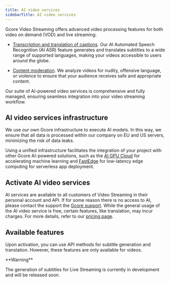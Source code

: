 ---
title: AI video services
sidebarTitle: AI video services
---

Gcore Video Streaming offers advanced video processing features for both video on demand (VOD) and live streaming: 

  * [Transcription and translation of captions](/streaming-platform/video-hosting/ai-for-video/generate-ai-subtitles-and-add-them-to-video). Our AI Automated Speech Recognition (AI ASR) feature generates and translates subtitles to a wide range of supported languages, making your videos accessible to users around the globe. 

  * [Content moderation](/streaming-platform/ai-video-service/content-moderation). We analyze videos for nudity, offensive language, or violence to ensure that your audience receives safe and appropriate content.




Our suite of AI-powered video services is comprehensive and fully managed, ensuring seamless integration into your video streaming workflow. 

## AI video services infrastructure

We use our own Gcore infrastructure to execute AI models. In this way, we ensure that all data is processed within our company on EU and US servers, minimizing the risk of data leaks. 

Using a unified infrastructure facilitates the integration of your project with other Gcore AI-powered solutions, such as the [AI GPU Cloud](https://gcore.com/cloud/ai-gpu) for accelerating machine learning and [FastEdge](https://gcore.com/fastedge) for low-latency edge computing for serverless app deployment.

## Activate AI video services

AI services are available to all customers of Video Streaming in their personal account and API. If for some reason there is no access to AI, please contact the support the [Gcore support](mailto:support@gcore.com). While the general usage of the AI video service is free, certain features, like translation, may incur charges. For more details, refer to our [pricing page](https://gcore.com/pricing/streaming-platform). 

## Available features

Upon activation, you can use API methods for subtitle generation and translation. However, these features are only available for videos. 

<Warning>
**Warning**

The generation of subtitles for Live Streaming is currently in development and will be released soon.
</Warning>